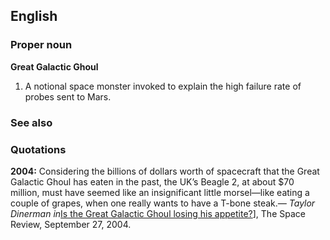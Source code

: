 ==English==

===Proper noun===
'''Great Galactic Ghoul'''

# {{space}} A notional space monster invoked to explain the high failure rate of probes sent to Mars.

===See also===
{{Wikipedia}}

===Quotations===
'''2004:''' Considering the billions of dollars worth of spacecraft that the Great Galactic Ghoul has eaten in the past, the UK’s Beagle 2, at about $70 million, must have seemed like an insignificant little morsel—like eating a couple of grapes, when one really wants to have a T-bone steak.'' &mdash; Taylor Dinerman in ''[http://www.thespacereview.com/article/232/1 Is the Great Galactic Ghoul losing his appetite?]], The Space Review, September 27, 2004.